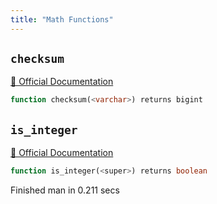 ```yaml
---
title: "Math Functions"
---
```


## `checksum`
[🔗 Official Documentation](#)

```sql
function checksum(<varchar>) returns bigint
```


## `is_integer`
[🔗 Official Documentation](#)

```sql
function is_integer(<super>) returns boolean
```


   Finished man in 0.211 secs

